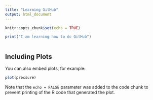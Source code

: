 ```yaml
---
title: "Learning GitHub"
output: html_document
---
```


```r
knitr::opts_chunk$set(echo = TRUE)
```



```r

print("I am learning how to do GitHub")



```

## Including Plots

You can also embed plots, for example:

```r
plot(pressure)
```

Note that the `echo = FALSE` parameter was added to the code chunk to prevent printing of the R code that generated the plot.
